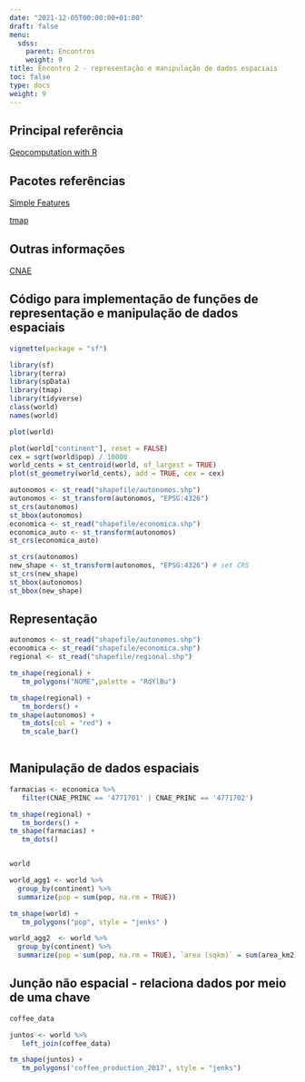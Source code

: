 ```yaml
---
date: "2021-12-05T00:00:00+01:00"
draft: false
menu:
  sdss:
    parent: Encontros
    weight: 9
title: Encontro 2 - representação e manipulação de dados espaciais
toc: false
type: docs
weight: 9
---
```


## Principal referência

[Geocomputation with R](https://geocompr.robinlovelace.net/index.html)

## Pacotes referências

[Simple Features](https://r-spatial.github.io/sf/)

[tmap](https://cran.r-project.org/web/packages/tmap/vignettes/tmap-getstarted.html)

## Outras informações 

[CNAE](https://concla.ibge.gov.br/busca-online-cnae.html?subclasse=5612100&tipo=cnae&versao=8&view=subclasse)

## Código para implementação de funções de representação e manipulação de dados espaciais

```r
vignette(package = "sf")
```

```r
library(sf)
library(terra)
library(spData)
library(tmap)
library(tidyverse)
class(world)
names(world)
```

```r
plot(world)
```
```r
plot(world["continent"], reset = FALSE)
cex = sqrt(world$pop) / 10000
world_cents = st_centroid(world, of_largest = TRUE)
plot(st_geometry(world_cents), add = TRUE, cex = cex)
```

```r
autonomos <- st_read("shapefile/autonomos.shp")
autonomos <- st_transform(autonomos, "EPSG:4326")
st_crs(autonomos)
st_bbox(autonomos)
economica <- st_read("shapefile/economica.shp")
economica_auto <- st_transform(autonomos)
st_crs(economica_auto)
```

```r
st_crs(autonomos)
new_shape <- st_transform(autonomos, "EPSG:4326") # set CRS
st_crs(new_shape)
st_bbox(autonomos)
st_bbox(new_shape)
```


## Representação

```r
autonomos <- st_read("shapefile/autonomos.shp")
economica <- st_read("shapefile/economica.shp")
regional <- st_read("shapefile/regional.shp")

tm_shape(regional) +
   tm_polygons("NOME",palette = "RdYlBu")

tm_shape(regional) +
   tm_borders() +
tm_shape(autonomos) +
   tm_dots(col = "red") +
   tm_scale_bar()
   
```

## Manipulação de dados espaciais

```r

farmacias <- economica %>% 
   filter(CNAE_PRINC == '4771701' | CNAE_PRINC == '4771702')

tm_shape(regional) +
   tm_borders() +
tm_shape(farmacias) +
   tm_dots()



```

```r
world 

world_agg1 <- world %>%
  group_by(continent) %>%
  summarize(pop = sum(pop, na.rm = TRUE))

tm_shape(world) +
   tm_polygons("pop", style = "jenks" )
```
```r
world_agg2  <- world %>% 
  group_by(continent) %>%
  summarize(pop = sum(pop, na.rm = TRUE), `area (sqkm)` = sum(area_km2), n = n())
```

## Junção não espacial - relaciona dados por meio de uma chave

```r
coffee_data
```

```r
juntos <- world %>% 
   left_join(coffee_data)

tm_shape(juntos) +
   tm_polygons('coffee_production_2017', style = "jenks")
```




